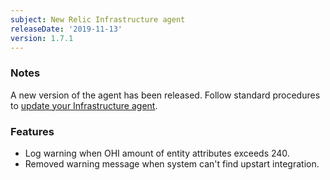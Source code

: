 ```yaml
---
subject: New Relic Infrastructure agent
releaseDate: '2019-11-13'
version: 1.7.1
---
```


### Notes

A new version of the agent has been released. Follow standard procedures to [update your Infrastructure agent](/docs/infrastructure/new-relic-infrastructure/installation/update-infrastructure-agent).

### Features

* Log warning when OHI amount of entity attributes exceeds 240.
* Removed warning message when system can't find upstart integration.
